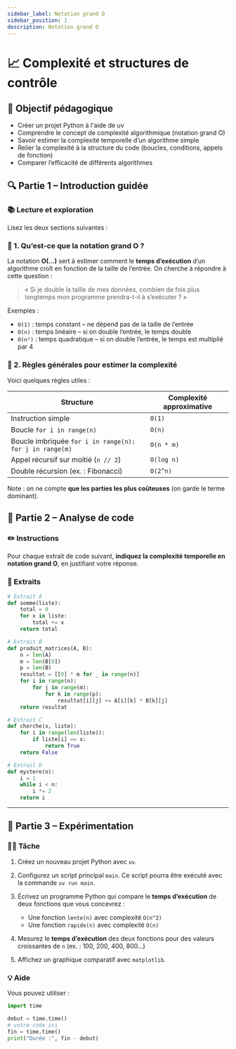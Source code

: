```yaml
---
sidebar_label: Notation grand O
sidebar_position: 1
description: Notation grand O
---
```



# 📈 Complexité et structures de contrôle

## 🎯 Objectif pédagogique

* Créer un projet Python à l'aide de uv
* Comprendre le concept de complexité algorithmique (notation grand O)
* Savoir estimer la complexité temporelle d’un algorithme simple
* Relier la complexité à la structure du code (boucles, conditions, appels de fonction)
* Comparer l’efficacité de différents algorithmes

## 🔍 Partie 1 – Introduction guidée

### 📚 Lecture et exploration

Lisez les deux sections suivantes :

### 🧠 1. Qu’est-ce que la notation grand O ?

La notation **O(...)** sert à estimer comment le **temps d’exécution** d’un
algorithme croît en fonction de la taille de l’entrée. On cherche à répondre à
cette question :

> « Si je double la taille de mes données, combien de fois plus longtemps mon programme prendra-t-il à s’exécuter ? »

Exemples :

* `O(1)` : temps constant – ne dépend pas de la taille de l’entrée
* `O(n)` : temps linéaire – si on double l’entrée, le temps double
* `O(n²)` : temps quadratique – si on double l’entrée, le temps est multiplié par 4

### 🧠 2. Règles générales pour estimer la complexité

Voici quelques règles utiles :

| Structure                                     | Complexité approximative |
| --------------------------------------------- | ------------------------ |
| Instruction simple                            | `O(1)`                   |
| Boucle `for i in range(n)`                    | `O(n)`                   |
| Boucle imbriquée `for i in range(n): for j in range(m)` | `O(n * m)`               |
| Appel récursif sur moitié (`n // 2`)          | `O(log n)`               |
| Double récursion (ex. : Fibonacci)            | `O(2^n)`                 |

Note : on ne compte **que les parties les plus coûteuses** (on garde le terme
dominant).

## 🔨 Partie 2 – Analyse de code

### ✏️ Instructions

Pour chaque extrait de code suivant, **indiquez la complexité temporelle en
notation grand O**, en justifiant votre réponse.

### 📄 Extraits

```python
# Extrait A
def somme(liste):
    total = 0
    for x in liste:
        total += x
    return total
```

```python
# Extrait B
def produit_matrices(A, B):
    n = len(A)
    m = len(B[0])
    p = len(B)
    resultat = [[0] * m for _ in range(n)]
    for i in range(n):
        for j in range(m):
            for k in range(p):
                resultat[i][j] += A[i][k] * B[k][j]
    return resultat
```

```python
# Extrait C
def cherche(x, liste):
    for i in range(len(liste)):
        if liste[i] == x:
            return True
    return False
```

```python
# Extrait D
def mystere(n):
    i = 1
    while i < n:
        i *= 2
    return i
```

---

## 🧪 Partie 3 – Expérimentation

### 🧑‍💻 Tâche

1. Créez un nouveau projet Python avec `uv`.

2. Configurez un script principal `main`. Ce script pourra être exécuté avec la commande `uv run main`.

3. Écrivez un programme Python qui compare le **temps d’exécution** de deux fonctions que vous concevrez :

   * Une fonction `lente(n)` avec complexité `O(n^2)`
   * Une fonction `rapide(n)` avec complexité `O(n)`

4. Mesurez le **temps d’exécution** des deux fonctions pour des valeurs croissantes de `n` (ex. : 100, 200, 400, 800…)

5. Affichez un graphique comparatif avec `matplotlib`.

### 💡 Aide

Vous pouvez utiliser :

```python
import time

debut = time.time()
# votre code ici
fin = time.time()
print("Durée :", fin - debut)
```
